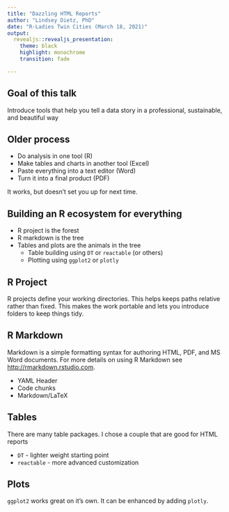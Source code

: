 ```yaml
---
title: "Dazzling HTML Reports"
author: "Lindsey Dietz, PhD"
date: "R-Ladies Twin Cities (March 18, 2021)"
output:
  revealjs::revealjs_presentation:
    theme: black
    highlight: monochrome
    transition: fade

---
```


## Goal of this talk

Introduce tools that help you tell a data story in a professional, sustainable, and beautiful way

## Older process

- Do analysis in one tool (R)
- Make tables and charts in another tool (Excel)
- Paste everything into a text editor (Word)
- Turn it into a final product (PDF)

It works, but doesn't set you up for next time.

## Building an R ecosystem for everything

- R project is the forest
- R markdown is the tree
- Tables and plots are the animals in the tree
    + Table building using `DT` or `reactable` (or others)
    + Plotting using `ggplot2` or `plotly`

## R Project

R projects define your working directories. This helps keeps paths relative rather than fixed. This makes the work portable and lets you introduce folders to keep things tidy. 

## R Markdown

Markdown is a simple formatting syntax for authoring HTML, PDF, and MS Word documents. For more details on using R Markdown see <http://rmarkdown.rstudio.com>.

- YAML Header
- Code chunks
- Markdown/LaTeX

## Tables

There are many table packages. I chose a couple that are good for HTML reports

- `DT` - lighter weight starting point
- `reactable` - more advanced customization

## Plots

`ggplot2` works great on it's own. It can be enhanced by adding `plotly`.


<style type="text/css">
  .reveal p {
    text-align: left;
  }
  .reveal ul {
    display: block;
  }
  .reveal ol {
    display: block;
  }  
</style>